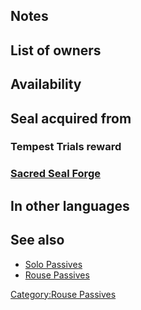 {{Passive
|name=Rouse Atk/Spd
|type=C
|exclusive=0
|canUseMove={{MoveList|Infantry,Cavalry}}
|canUseWeapon={{WeaponList|All}}
|timingID=8
|abilityID=23
|limit1ID=19
|randomTimestamp=2020-11-19T07:00:00Z
|properties=random_owner
|1name=Rouse Atk/Spd 1
|1tagid=SID_攻撃速さの奮起1
|alt1name=Rouse Atk Spd 1
|1effect=At start of turn, if unit is not adjacent to an ally, grants Atk/Spd+2 to unit for 1 turn.
|1required=-
|1cost=60
|1promotionRarity=4
|1promotionTier=1
|intID1=2279
|sort1=13000
|value1=2
|randomMinLv1=21
|randomMaxLv1=30
|2name=Rouse Atk/Spd 2
|2tagid=SID_攻撃速さの奮起2
|alt2name=Rouse Atk Spd 2
|2effect=At start of turn, if unit is not adjacent to an ally, grants Atk/Spd+4 to unit for 1 turn.
|2cost=120
|2promotionRarity=5
|2promotionTier=1
|intID2=2280
|sort2=13001
|value2=4
|randomMinLv2=26
|randomMaxLv2=35
|3name=Rouse Atk/Spd 3
|3tagid=SID_攻撃速さの奮起3
|alt3name=Rouse Atk Spd 3
|3effect=At start of turn, if unit is not adjacent to an ally, grants Atk/Spd+6 to unit for 1 turn.
|3next=-
|4name=Rouse Atk/Spd 4
|alt4name=Rouse Atk Spd 4
|4tagid=SID_攻撃速さの奮起4
|4cost=300
|4effect=At start of turn, if unit is not adjacent to an ally, grants Atk/Spd+6 and【Null Panic】to unit for 1 turn.<br><br>【Null Panic】<br>If unit is inflicted with Panic (bonuses converted into penalties), neutralizes the "converts bonuses on target into penalties" effect for 1 turn. (Even though the effect is neutralized, the Panic status remains, and is treated as a Penalty status.)
|3cost=240
|intID3=2281
|sort3=13002
|value3=6
|randomMinLv3=31
}}
==Notes==
{{Bonuses}}
{{Null Panic|name=Rouse Atk/Spd 4}}
==List of owners==
{{Skill Hero List}}
==Availability==
{{PassiveFocusList}}
{{PassiveDistributionList}}
{{PassiveCombatManualList}}
==Seal acquired from==
===Tempest Trials reward===
{{Tempest Trials seal reward}}
===[[Sacred Seal Forge]]===
{{SealCosts
|seals=Rouse Atk/Spd 1;Rouse Atk/Spd 2;Rouse Atk/Spd 3
|badgeColor=Azure
|costs1=20;100;40
|costs2=60;200;50
|costs3=400;1000;100
}}
==In other languages==
{{OtherLanguages
|english=Rouse Atk/Spd
|japanese=攻撃速さの奮起
|german=Agr./Ges.-Hoch
|spanishEU=Brío Ata/Vel
|spanishLA=Brío Atq./Vel.
|french=Réveil Atq/Vit
|italian=Sveglia Att/Vel
|chineseTW=攻擊速度的奮起
|portuguese=Atq./Vel. ânimo
}}
==See also==
{{See also skills|cond=Description LIKE '%null panic%' AND WikiName NOT LIKE '%rouse%'|columns=3}}
* [[Solo Passives]]
* [[Rouse Passives]]
{{Passives Navbox|C}}
[[Category:Rouse Passives]]
{{Seals Navbox}}